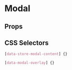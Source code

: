 
# Modal

<Canvas>
  <Story id="molecules-modal--modal" />
</Canvas>

## Props

<ArgsTable of={Modal} />

## CSS Selectors

```css
[data-store-modal-content] {}

[data-modal-overlay] {}
```
